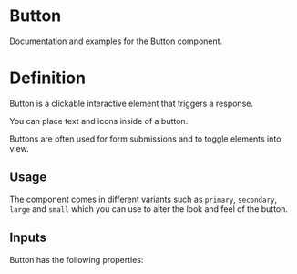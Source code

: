 
<Meta of={ButtonStories} title="Documentation" />

# Button

Documentation and examples for the Button component.

# Definition

Button is a clickable interactive element that triggers a response.

You can place text and icons inside of a button.

Buttons are often used for form submissions and to toggle elements into view.

## Usage

The component comes in different variants such as `primary`, `secondary`, `large` and `small` which you can use to alter the look and feel of the button.

## Inputs

Button has the following properties:

<ArgTypes of={ButtonStories} />

<ExtendedPreview
  example={ButtonExample}
  storyId="components-button--primary"
  sourceLink="https://github.com/Abduganeoff/Client-FoodDelivery/blob/main/components/Cart.js"
  muiLink="https://mui.com/material-ui/api/button/"
  exampleLink="https://codesandbox.io/p/sandbox/storybook-rhy3f4?file=%2Fsrc%2Fcomponents%2FButton%2FButton.jsx"
/>
